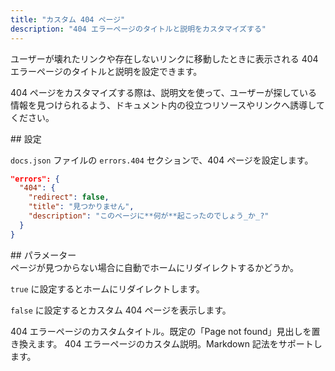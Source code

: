 ```yaml
---
title: "カスタム 404 ページ"
description: "404 エラーページのタイトルと説明をカスタマイズする"
---
```


ユーザーが壊れたリンクや存在しないリンクに移動したときに表示される 404 エラーページのタイトルと説明を設定できます。

404 ページをカスタマイズする際は、説明文を使って、ユーザーが探している情報を見つけられるよう、ドキュメント内の役立つリソースやリンクへ誘導してください。

<div id="configuration">
  ## 設定
</div>

`docs.json` ファイルの `errors.404` セクションで、404 ページを設定します。

```json
"errors": {
  "404": {
    "redirect": false,
    "title": "見つかりません",
    "description": "このページに**何が**起こったのでしょう_か_?"
  }
}
```


<div id="parameters">
  ## パラメーター
</div>

<ResponseField name="redirect" type="boolean">
  ページが見つからない場合に自動でホームにリダイレクトするかどうか。
  
  `true` に設定するとホームにリダイレクトします。

  `false` に設定するとカスタム 404 ページを表示します。
</ResponseField>

<ResponseField name="title" type="string">
  404 エラーページのカスタムタイトル。既定の「Page not found」見出しを置き換えます。
</ResponseField>

<ResponseField name="description" type="string">
  404 エラーページのカスタム説明。Markdown 記法をサポートします。
</ResponseField>